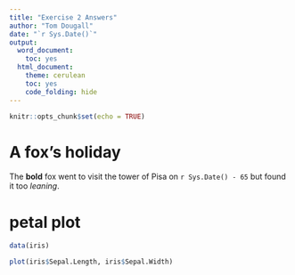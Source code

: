 ```yaml
---
title: "Exercise 2 Answers"
author: "Tom Dougall"
date: "`r Sys.Date()`"
output:
  word_document:
    toc: yes
  html_document:
    theme: cerulean
    toc: yes
    code_folding: hide
---
```


```r
knitr::opts_chunk$set(echo = TRUE)
```


# A fox's holiday

The **bold** fox went to visit the tower of Pisa on `r Sys.Date() - 65` but found it too *leaning*.


# petal plot


```r
data(iris)

plot(iris$Sepal.Length, iris$Sepal.Width)    
```    
 
 